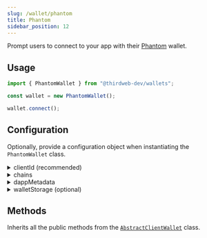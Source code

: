 ```yaml
---
slug: /wallet/phantom
title: Phantom
sidebar_position: 12
---
```



Prompt users to connect to your app with their [Phantom](https://phantom.app/) wallet.

## Usage

```javascript
import { PhantomWallet } from "@thirdweb-dev/wallets";

const wallet = new PhantomWallet();

wallet.connect();
```

## Configuration

Optionally, provide a configuration object when instantiating the `PhantomWallet` class.

<details>
  <summary>clientId (recommended) </summary>
  <div>

Provide `clientId` to use the thirdweb RPCs for given `chains`

You can create a client ID for your application from [thirdweb dashboard](https://thirdweb.com/create-api-key).

```javascript
import { PhantomWallet } from "@thirdweb-dev/wallets";

const wallet = new PhantomWallet({
  // highlight-start
  clientId: "YOUR_CLIENT_ID",
  // highlight-end
});
```

</div>
</details>

<details>
  <summary>chains</summary>
  <div>

Provide an array of chains you want to support.

Must be an array of `Chain` objects, from the [`@thirdweb-dev/chains`](https://www.npmjs.com/package/@thirdweb-dev/chains) package.

Defaults to our [default chains](/react/react.thirdwebprovider#default-chains).

```javascript
import { PhantomWallet } from "@thirdweb-dev/wallets";
import { Ethereum, Polygon } from "@thirdweb-dev/chains";

const walletWithOptions = new PhantomWallet({
  // highlight-start
  chains: [Ethereum, Polygon],
  // highlight-end
});
```

</div>
</details>

<details>
  <summary>dappMetadata</summary>
  <div>

Information about your app that the wallet will display when your app tries to connect to it.

Must be an object containing `name`, `url`, and optionally `description` and `logoUrl` properties.

```javascript
import { PhantomWallet } from "@thirdweb-dev/wallets";

const walletWithOptions = new PhantomWallet({
  // highlight-start
  dappMetadata: {
    name: "thirdweb powered dApp",
    url: "https://thirdweb.com",
    description: "thirdweb powered dApp",
    logoUrl: "https://thirdweb.com/favicon.ico",
  },
  // highlight-end
});
```

</div>
</details>

<details>
  <summary>walletStorage (optional)</summary>
  <div>

Some wallets need to store data in persistent storage. This is the storage that will be used for that.

Must be an object conforming to the `AsyncStorage` interface:

```typescript
export interface AsyncStorage {
  getItem(key: string): Promise<string | null>;
  setItem(key: string, value: string): Promise<void>;
  removeItem(key: string): Promise<void>;
}
```

Example:

```javascript
import { PhantomWallet } from "@thirdweb-dev/wallets";

const walletWithOptions = new PhantomWallet(
  // highlight-start
  {
    walletStorage: {
      getItem: (key) => {
        // Implement your own storage logic here
      },
      removeItem: (key) => {
        // Implement your own storage logic here
      },
      setItem: (key, value) => {
        // Implement your own storage logic here
      },
    },
  },
  // highlight-end
);
```

</div>
</details>

## Methods

Inherits all the public methods from the [`AbstractClientWallet`](interfaces/abstract-client-wallet) class.
